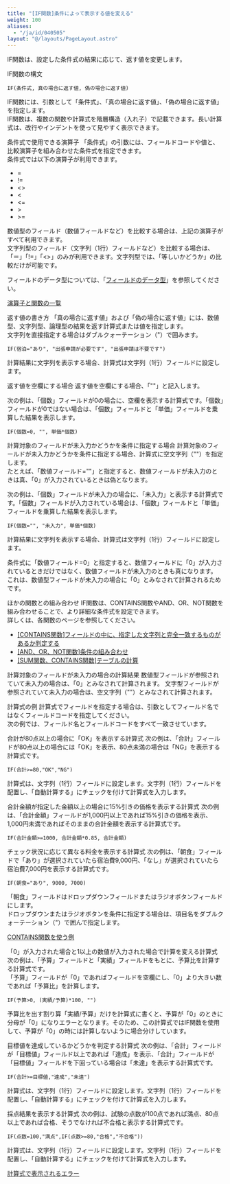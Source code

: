 ```yaml
---
title: "[IF関数]条件によって表示する値を変える"
weight: 100
aliases:
  - "/ja/id/040505"
layout: "@/layouts/PageLayout.astro"
---
```




IF関数は、設定した条件式の結果に応じて、返す値を変更します。

<Heading id="autocalc_if_function_10">IF関数の構文</Heading>
```plaintext {copy=true}
IF(条件式, 真の場合に返す値, 偽の場合に返す値)

```

IF関数には、引数として「条件式」、「真の場合に返す値」、「偽の場合に返す値」を指定します。  
IF関数は、複数の関数や計算式を階層構造（入れ子）で記載できます。長い計算式は、改行やインデントを使って見やすく表示できます。

<Heading level={3} id="autocalc_if_function_1010">条件式で使用できる演算子</Heading>
「条件式」の引数には、フィールドコードや値と、比較演算子を組み合わせた条件式を指定できます。  
条件式では以下の演算子が利用できます。

* =
* !=
* &lt;&gt;
* &lt;
* &lt;=
* \>
* \>=

数値型のフィールド（数値フィールドなど）を比較する場合は、上記の演算子がすべて利用できます。  
文字列型のフィールド（文字列（1行）フィールドなど）を比較する場合は、「＝」「!=」「&lt;&gt;」のみが利用できます。文字列型では、「等しいかどうか」の比較だけが可能です。

フィールドのデータ型については、「[フィールドのデータ型](/k/ja/id/040500.html#autocalc_calculation_type_10)」を参照してください。

<Reference>

[演算子と関数の一覧](/k/ja/id/040499.html)


</Reference>

<Heading level={3} id="autocalc_if_function_1020">返す値の書き方</Heading>
「真の場合に返す値」および「偽の場合に返す値」には、数値型、文字列型、論理型の結果を返す計算式または値を指定します。  
文字列を直接指定する場合はダブルクォーテーション（"）で囲みます。

```plaintext {copy=true}
IF(宿泊="あり", "出張申請が必要です", "出張申請は不要です")

```

計算結果に文字列を表示する場合、計算式は文字列（1行）フィールドに設定します。

<Heading level={4} id="autocalc_if_function_102010">返す値を空欄にする場合</Heading>
返す値を空欄にする場合、「""」と記入します。

次の例は、「個数」フィールドが0の場合に、空欄を表示する計算式です。「個数」フィールドが0ではない場合は、「個数」フィールドと「単価」フィールドを乗算した結果を表示します。

```plaintext {copy=true}
IF(個数=0, "", 単価*個数)

```

<Heading level={3} id="autocalc_if_function_1040">計算対象のフィールドが未入力かどうかを条件に指定する場合</Heading>
計算対象のフィールドが未入力かどうかを条件に指定する場合、計算式に空文字列（""）を指定します。  
たとえば、「数値フィールド=""」と指定すると、数値フィールドが未入力のときは真、「0」が入力されているときは偽となります。

次の例は、「個数」フィールドが未入力の場合に、「未入力」と表示する計算式です。「個数」フィールドが入力されている場合は、「個数」フィールドと「単価」フィールドを乗算した結果を表示します。

```plaintext {copy=true}
IF(個数="", "未入力", 単価*個数)

```

計算結果に文字列を表示する場合、計算式は文字列（1行）フィールドに設定します。

<Note>

条件式に「数値フィールド=0」と指定すると、数値フィールドに「0」が入力されているときだけではなく、数値フィールドが未入力のときも真になります。  
これは、数値型フィールドが未入力の場合に「0」とみなされて計算されるためです。


</Note>

<Heading level={3} id="autocalc_if_function_1060">ほかの関数との組み合わせ</Heading>
IF関数は、CONTAINS関数やAND、OR、NOT関数を組み合わせることで、より詳細な条件式を設定できます。  
詳しくは、各関数のページを参照してください。

<Reference>

* [[CONTAINS関数]フィールドの中に、指定した文字列と完全一致するものがあるか判定する](/k/ja/id/040506.html)
* [[AND、OR、NOT関数]条件の組み合わせ](/k/ja/id/040496.html)
* [[SUM関数、CONTAINS関数]テーブルの計算](/k/ja/id/040510.html)


</Reference>

<Heading level={3} id="autocalc_if_function_1030">計算対象のフィールドが未入力の場合の計算結果</Heading>
数値型フィールドが参照されていて未入力の場合は、「0」とみなされて計算されます。
文字型フィールドが参照されていて未入力の場合は、空文字列（""）とみなされて計算されます。

<Heading id="autocalc_if_function_20">計算式の例</Heading>
計算式でフィールドを指定する場合は、引数としてフィールド名ではなくフィールドコードを指定してください。  
次の例では、フィールド名とフィールドコードをすべて一致させています。

<Heading level={3} id="autocalc_if_function_2010">合計が80点以上の場合に「OK」を表示する計算式</Heading>
次の例は、「合計」フィールドが80点以上の場合には「OK」を表示、80点未満の場合は「NG」を表示する計算式です。

```plaintext {copy=true}
IF(合計>=80,"OK","NG")

```

計算式は、文字列（1行）フィールドに設定します。文字列（1行）フィールドを配置し、「自動計算する」にチェックを付けて計算式を入力します。

<Heading level={3} id="autocalc_if_function_2020">合計金額が指定した金額以上の場合に15%引きの価格を表示する計算式</Heading>
次の例は、「合計金額」フィールドが1,000円以上であれば15%引きの価格を表示、1,000円未満であればそのままの合計金額を表示する計算式です。

```plaintext {copy=true}
IF(合計金額>=1000, 合計金額*0.85, 合計金額)

```

<Heading level={3} id="autocalc_if_function_2030">チェック状況に応じて異なる料金を表示する計算式</Heading>
次の例は、「朝食」フィールドで「あり」が選択されていたら宿泊費9,000円、「なし」が選択されていたら宿泊費7,000円を表示する計算式です。

```plaintext {copy=true}
IF(朝食="あり", 9000, 7000)

```

「朝食」フィールドはドロップダウンフィールドまたはラジオボタンフィールドにします。  
ドロップダウンまたはラジオボタンを条件に指定する場合は、項目名をダブルクォーテーション（"）で囲んで指定します。

<Reference>

[CONTAINS関数を使う例](/k/ja/id/040506.html#autocalc_multichoice_contains_2040)


</Reference>

<Heading level={3} id="autocalc_if_function_2060">「0」が入力された場合と1以上の数値が入力された場合で計算を変える計算式</Heading>
次の例は、「予算」フィールドと「実績」フィールドをもとに、予算比を計算する計算式です。  
「予算」フィールドが「0」であればフィールドを空欄にし、「0」より大きい数であれば「予算比」を計算します。

```plaintext {copy=true}
IF(予算>0, (実績/予算)*100, "")

```

予算比を出す割り算「実績/予算」だけを計算式に書くと、予算が「0」のときに分母が「0」になりエラーとなります。そのため、この計算式ではIF関数を使用して、予算が「0」の時には計算しないように場合分けしています。

<Heading level={3} id="autocalc_if_function_2040">目標値を達成しているかどうかを判定する計算式</Heading>
次の例は、「合計」フィールドが「目標値」フィールド以上であれば「達成」を表示、「合計」フィールドが「目標値」フィールドを下回っている場合は「未達」を表示する計算式です。

```plaintext {copy=true}
IF(合計>=目標値,"達成","未達")

```

計算式は、文字列（1行）フィールドに設定します。文字列（1行）フィールドを配置し、「自動計算する」にチェックを付けて計算式を入力します。

<Heading level={3} id="autocalc_if_function_2050">採点結果を表示する計算式</Heading>
次の例は、試験の点数が100点であれば満点、80点以上であれば合格、そうでなければ不合格と表示する計算式です。

```plaintext {copy=true}
IF(点数=100,"満点",IF(点数>=80,"合格","不合格"))

```

計算式は、文字列（1行）フィールドに設定します。文字列（1行）フィールドを配置し、「自動計算する」にチェックを付けて計算式を入力します。

<Reference>

[計算式で表示されるエラー](/k/ja/id/040497.html)


</Reference>
